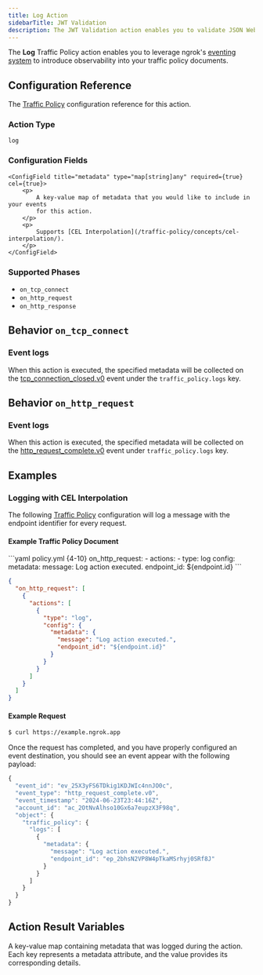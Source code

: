 ```yaml
---
title: Log Action
sidebarTitle: JWT Validation
description: The JWT Validation action enables you to validate JSON Web Tokens (JWT) on your endpoints before routing traffic to your upstream service.
---
```



The **Log** Traffic Policy action enables you to leverage ngrok's
[eventing system](/docs/obs) to introduce observability into your traffic policy
documents.

## Configuration Reference

The [Traffic Policy](/traffic-policy/) configuration
reference for this action.

### Action Type

`log`

### Configuration Fields

	<ConfigField title="metadata" type="map[string]any" required={true} cel={true}>
		<p>
			A key-value map of metadata that you would like to include in your events
			for this action.
		</p>
		<p>
			Supports [CEL Interpolation](/traffic-policy/concepts/cel-interpolation/).
		</p>
	</ConfigField>

### Supported Phases

- `on_tcp_connect`
- `on_http_request`
- `on_http_response`

## Behavior `on_tcp_connect`

### Event logs

When this action is executed, the specified metadata will be collected on the
[tcp_connection_closed.v0](/docs/obs/events/reference/#tcp_connection_closedv0) event
under the `traffic_policy.logs` key.


## Behavior `on_http_request`

### Event logs

When this action is executed, the specified metadata will be collected on the
[http_request_complete.v0](/obs/events/reference/#http_request_completev0) event
under `traffic_policy.logs` key.

## Examples

### Logging with CEL Interpolation

The following [Traffic Policy](/docs/traffic-policy/)
configuration will log a message with the endpoint identifier for every request.

#### Example Traffic Policy Document

<CodeGroup>
```yaml policy.yml {4-10}
on_http_request:
  - actions:
      - type: log
        config:
          metadata:
            message: Log action executed.
            endpoint_id: ${endpoint.id}
```

```json policy.json {5-13}
{
  "on_http_request": [
    {
      "actions": [
        {
          "type": "log",
          "config": {
            "metadata": {
              "message": "Log action executed.",
              "endpoint_id": "${endpoint.id}"
            }
          }
        }
      ]
    }
  ]
}
```
</CodeGroup>

#### Example Request

```bash
$ curl https://example.ngrok.app
```

Once the request has completed, and you have properly configured an
event destination, you should see an event appear with the following payload:

```jsx
{
  "event_id": "ev_25X3yFS6TDkig1KDJWIc4nnJO0c",
  "event_type": "http_request_complete.v0",
  "event_timestamp": "2024-06-23T23:44:16Z",
  "account_id": "ac_2OtNvAlhso10Gx6a7eupzX3F98q",
  "object": {
    "traffic_policy": {
      "logs": [
        {
          "metadata": {
            "message": "Log action executed.",
            "endpoint_id": "ep_2bhsN2VP8W4pTkaMSrhyj0SRf8J"
          }
        }
      ]
    }
  }
}
```

## Action Result Variables

<ActionVariablesDescription />

<Config>
	<ConfigField title="actions.ngrok.log.metadata" type="object">
		<p>
			A key-value map containing metadata that was logged during the action.
			Each key represents a metadata attribute, and the value provides its
			corresponding details.
		</p>
	</ConfigField>
</Config>

